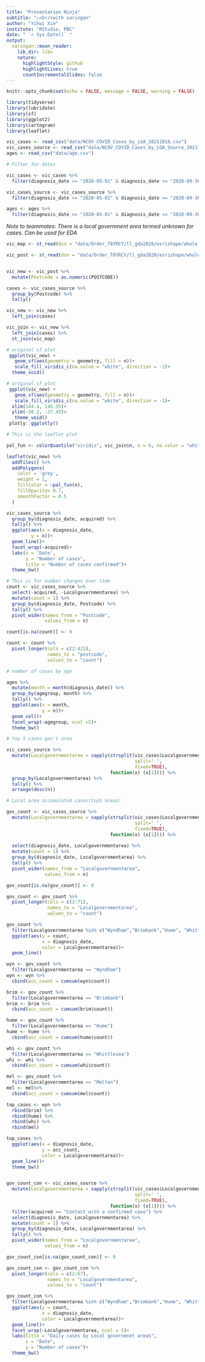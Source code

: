 ```yaml
---
title: "Presentation Ninja"
subtitle: "⚔<br/>with xaringan"
author: "Yihui Xie"
institute: "RStudio, PBC"
date: " `r Sys.Date()` "
output:
  xaringan::moon_reader:
    lib_dir: libs
    nature:
      highlightStyle: github
      highlightLines: true
      countIncrementalSlides: false
---
```


```r
knitr::opts_chunk$set(echo = FALSE, message = FALSE, warning = FALSE)
```

```r
library(tidyverse)
library(lubridate)
library(sf)
library(ggplot2)
library(cartogram)
library(leaflet)
```

```r
vic_cases <- read_csv("data/NCOV_COVID_Cases_by_LGA_20211016.csv")
vic_cases_source <- read_csv("data/NCOV_COVID_Cases_by_LGA_Source_20211015.csv")
ages <- read_csv("data/age.csv")

# Filter for dates

vic_cases <- vic_cases %>%
  filter(diagnosis_date >= "2020-05-01" & diagnosis_date <= "2020-09-30")

vic_cases_source <- vic_cases_source %>%
  filter(diagnosis_date >= "2020-05-01" & diagnosis_date <= "2020-09-30")

ages <- ages %>% 
  filter(diagnosis_date >= "2020-05-01" & diagnosis_date <= "2020-09-30")
```

*Note to teammates: There is a local government area termed unknown for cases. Can be used for EDA*

```r
vic_map <- st_read(dsn = "data/Order_T8YRCY/ll_gda2020/esrishape/whole_of_dataset/victoria/VMADMIN/AD_LGA_AREA_POLYGON.shp")

vic_post <- st_read(dsn = "data/Order_T8YRCY/ll_gda2020/esrishape/whole_of_dataset/victoria/VMADMIN/POSTCODE_POLYGON.shp")


vic_new <- vic_post %>% 
  mutate(Postcode = as.numeric(POSTCODE))

cases <- vic_cases_source %>% 
  group_by(Postcode) %>% 
  tally()

vic_new <- vic_new %>% 
  left_join(cases) 

vic_join <- vic_new %>% 
  left_join(cases) %>% 
  st_join(vic_map)
```

```r
# original sf plot
 ggplot(vic_new) + 
   geom_sf(aes(geometry = geometry, fill = n))+
   scale_fill_viridis_c(na.value = "white", direction = -1)+
  theme_void()
```


```r
# original sf plot
 ggplot(vic_new) + 
   geom_sf(aes(geometry = geometry, fill = n))+
   scale_fill_viridis_c(na.value = "white", direction = -1)+
  xlim(144.4, 145.35)+ 
  ylim(-38.2, -37.45)+
   theme_void()
 plotly::ggplotly()

```

```r
# This is the leaflet plot

pal_fun <- colorQuantile("viridis", vic_join$n, n = 6, na.color = "white", reverse = TRUE)

leaflet(vic_new) %>% 
  addTiles() %>% 
  addPolygons(
    color = 'grey',
    weight = 1,
    fillColor = ~pal_fun(n),
    fillOpacity= 0.7,
    smoothFactor = 0.5
  ) 
```



```r
vic_cases_source %>% 
  group_by(diagnosis_date, acquired) %>% 
  tally() %>% 
  ggplot(aes(x = diagnosis_date,
         y = n))+
  geom_line()+
  facet_wrap(~acquired)+
  labs(x = 'Date',
       y = "Number of cases",
       title = "Number of cases confirmed")+
  theme_bw()
```



```r
# This is for number changes over time 
count <- vic_cases_source %>% 
  select(-acquired, -Localgovernmentarea) %>% 
  mutate(count = 1) %>% 
  group_by(diagnosis_date, Postcode) %>% 
  tally() %>% 
  pivot_wider(names_from = "Postcode",
              values_from = n) 

count[is.na(count)] <- 0

count <- count %>% 
  pivot_longer(cols = c(2:421),
               names_to = "postcode",
               values_to = "count")

```

```r
# number of cases by age

ages %>% 
  mutate(month = month(diagnosis_date)) %>% 
  group_by(agegroup, month) %>% 
  tally() %>% 
  ggplot(aes(x = month,
             y = n))+
  geom_col()+
  facet_wrap(~agegroup, ncol =5)+
  theme_bw()
```
```r
# top 5 cases gov't area

vic_cases_source %>% 
  mutate(Localgovernmentarea = sapply(strsplit(vic_cases$Localgovernmentarea,
                                               split=' ',
                                               fixed=TRUE),
                                      function(x) (x[1]))) %>% 
  group_by(Localgovernmentarea) %>% 
  tally() %>% 
  arrange(desc(n)) 
```

```r
# Local area accumulated cases(top5 areas)

gov_count <- vic_cases_source %>% 
  mutate(Localgovernmentarea = sapply(strsplit(vic_cases$Localgovernmentarea,
                                               split=' ',
                                               fixed=TRUE),
                                      function(x) (x[1]))) %>% 
  
  select(diagnosis_date, Localgovernmentarea) %>% 
  mutate(count = 1) %>% 
  group_by(diagnosis_date, Localgovernmentarea) %>% 
  tally() %>% 
  pivot_wider(names_from = "Localgovernmentarea",
              values_from = n) 

gov_count[is.na(gov_count)] <- 0

gov_count <- gov_count %>% 
  pivot_longer(cols = c(2:71),
               names_to = "Localgovernmentarea",
               values_to = "count")

gov_count %>% 
  filter(Localgovernmentarea %in% c("Wyndham","Brimbank","Hume", "Whittlesea", "Melton")) %>% 
  ggplot(aes(y = count,
             x = diagnosis_date,
             color = Localgovernmentarea))+
  geom_line()

wyn <- gov_count %>% 
  filter(Localgovernmentarea == "Wyndham") 
wyn <- wyn %>% 
  cbind(acc_count = cumsum(wyn$count))

brim <- gov_count %>% 
  filter(Localgovernmentarea == "Brimbank") 
brim <- brim %>% 
  cbind(acc_count = cumsum(brim$count))

hume <- gov_count %>% 
  filter(Localgovernmentarea == "Hume") 
hume <- hume %>% 
  cbind(acc_count = cumsum(hume$count))

whi <- gov_count %>% 
  filter(Localgovernmentarea == "Whittlesea") 
whi <- whi %>% 
  cbind(acc_count = cumsum(whi$count))

mel <- gov_count %>% 
  filter(Localgovernmentarea == "Melton") 
mel <- mel%>% 
  cbind(acc_count = cumsum(mel$count))

top_cases <- wyn %>% 
  rbind(brim) %>% 
  rbind(hume) %>% 
  rbind(whi) %>% 
  rbind(mel)

top_cases %>% 
  ggplot(aes(x = diagnosis_date,
             y = acc_count,
             color = Localgovernmentarea))+
  geom_line()+
  theme_bw()



```

```r
gov_count_con <- vic_cases_source %>% 
  mutate(Localgovernmentarea = sapply(strsplit(vic_cases$Localgovernmentarea,
                                               split=' ',
                                               fixed=TRUE),
                                      function(x) (x[1]))) %>% 
  filter(acquired == "Contact with a confirmed case") %>% 
  select(diagnosis_date, Localgovernmentarea) %>% 
  mutate(count = 1) %>% 
  group_by(diagnosis_date, Localgovernmentarea) %>% 
  tally() %>% 
  pivot_wider(names_from = "Localgovernmentarea",
              values_from = n) 

gov_count_con[is.na(gov_count_con)] <- 0

gov_count_con <- gov_count_con %>% 
  pivot_longer(cols = c(2:67),
               names_to = "Localgovernmentarea",
               values_to = "count")

gov_count_con %>% 
  filter(Localgovernmentarea %in% c("Wyndham","Brimbank","Hume", "Whittlesea", "Melton")) %>% 
  ggplot(aes(y = count,
             x = diagnosis_date,
             color = Localgovernmentarea))+
  geom_line()+
  facet_wrap(~Localgovernmentarea, ncol = 5)+
  labs(title = "Daily cases by Local governmnet areas",
       x = "Date",
       y = "Number of cases")+
  theme_bw()
```



